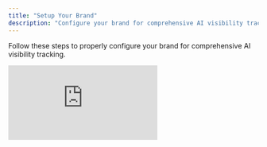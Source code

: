 ```yaml
---
title: "Setup Your Brand"
description: "Configure your brand for comprehensive AI visibility tracking"
---
```


Follow these steps to properly configure your brand for comprehensive AI visibility tracking.

<div style={{position: 'relative', paddingBottom: 'calc(47.46527777777778% + 41px)', height: 0, width: '100%'}}>
  <iframe 
    src="https://demo.arcade.software/Cq2dWWg7mnyIruRTezvz?embed&embed_mobile=tab&embed_desktop=inline&show_copy_link=true" 
    title="Set Up a New Brand Profile in BrandRadar" 
    frameBorder="0" 
    loading="lazy" 
    webkitAllowFullScreen 
    mozAllowFullScreen 
    allowFullScreen 
    allow="clipboard-write" 
    style={{position: 'absolute', top: 0, left: 0, width: '100%', height: '100%', colorScheme: 'light'}}
  />
</div>

## Step 1: Add Your Brand Name
* Enter the official name of your brand.  
* This is the name BrandRadar will use to search and track visibility.

## Step 2: Enter Your Domain
* Provide your brand's live, official website URL.  
* BrandRadar will crawl this site for reference and validation.

## Step 3: Add Name Variations
* Include up to 10 alternative names, nicknames, or abbreviations your brand is known by.  
* This ensures we capture all mentions across AI platforms.

## Step 4: Set Your Location
* Select your brand's country and city.  
* If you operate in multiple regions, list them all.  
* For global businesses (e.g. tech or export services), choose Global.

## Step 5: Provide a Quick Intro
* BrandRadar generates a short brand overview based on your input.  
* You can edit and enrich this later for more context.

## Step 6: Add Your Competitors
* BrandRadar automatically suggests major competitors.  
* You can add others to track your visibility against them.

<Info>
Adding your brand, and any variations, prompts, and official URLs accurately ensures the tracking and filter out of mismatches.
</Info>

<Card
  title="Next: Pick Your Prompts"
  icon="arrow-right"
  href="/pick-your-prompts"
>
  Learn how to select the right prompts for your brand
</Card>
